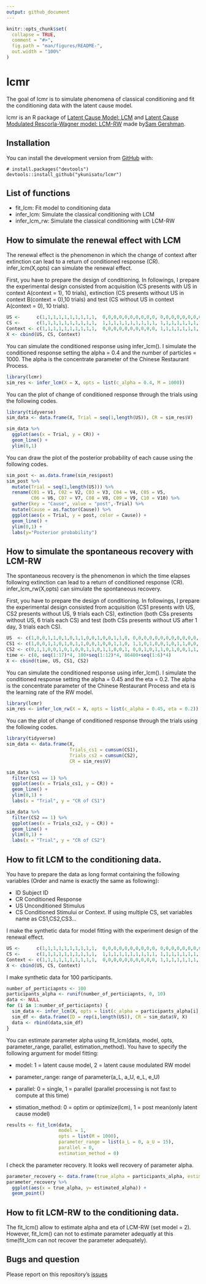 ```yaml
---
output: github_document
---
```


<!-- README.md is generated from README.Rmd. Please edit that file -->

```r
knitr::opts_chunk$set(
  collapse = TRUE,
  comment = "#>",
  fig.path = "man/figures/README-",
  out.width = "100%"
)
```

# lcmr

<!-- badges: start -->
<!-- badges: end -->

The goal of lcmr is to simulate phenomena of classical conditioning and fit the conditioning data with the latent cause model. 

lcmr is an R package of [Latent Cause Model: LCM]( https://github.com/sjgershm/LCM) and [Latent Cause Modulated Rescorla-Wagner model: LCM-RW](https://github.com/sjgershm/memory-modification) made by[Sam Gershman](http://gershmanlab.webfactional.com/people/sam.html).


## Installation

You can install the development version from [GitHub](https://github.com/) with:

``` 
# install.packages("devtools")
devtools::install_github("ykunisato/lcmr")
```

## List of functions

- fit_lcm: Fit model to conditioning data
- infer_lcm: Simulate the classical conditioning with LCM
- infer_lcm_rw: Simulate the classical conditioning with LCM-RW


## How to simulate the renewal effect with LCM

The renewal effect is the phenomenon in which the change of context after extinction can lead to a return of conditioned response (CR). infer_lcm(X,opts) can simulate the renewal effect.

First, you have to prepare the design of conditioning. In followings, I prepare the experimental design consisted from acquisition (CS presents with US in context A(context = 1), 10 trials), extinction (CS presents without US in context B(context = 0),10 trials)  and test (CS without US in context A(context = 0), 10 trials).

```r
US <-      c(1,1,1,1,1,1,1,1,1,1,  0,0,0,0,0,0,0,0,0,0, 0,0,0,0,0,0,0,0,0,0)
CS <-      c(1,1,1,1,1,1,1,1,1,1,  1,1,1,1,1,1,1,1,1,1, 1,1,1,1,1,1,1,1,1,1)
Context <- c(1,1,1,1,1,1,1,1,1,1,  0,0,0,0,0,0,0,0,0,0, 1,1,1,1,1,1,1,1,1,1)
X <- cbind(US, CS, Context)
```

You can simulate the conditioned response using infer_lcm(). I simulate the conditioned response setting the alpha = 0.4 and the number of particles = 1000. The alpha is the concentrate parameter of the Chinese Restaurant Process.

```r
library(lcmr)
sim_res <- infer_lcm(X = X, opts = list(c_alpha = 0.4, M = 1000))
```

You can the plot of change of conditioned response through the trials using the following codes.

```r
library(tidyverse)
sim_data <- data.frame(X, Trial = seq(1,length(US)), CR = sim_res$V)

sim_data %>% 
  ggplot(aes(x = Trial, y = CR)) +
  geom_line() +
  ylim(0,1)
```

You can draw the plot of the posterior probability of each cause using the following codes.

```r
sim_post <- as.data.frame(sim_res$post) 
sim_post %>% 
  mutate(Trial = seq(1,length(US))) %>% 
  rename(C01 = V1, C02 = V2, C03 = V3, C04 = V4, C05 = V5,
         C06 = V6, C07 = V7, C08 = V8, C09 = V9, C10 = V10) %>% 
  gather(key = "Cause", value = "post",-Trial) %>%
  mutate(Cause = as.factor(Cause)) %>% 
  ggplot(aes(x = Trial, y = post, color = Cause)) +
  geom_line() +
  ylim(0,1) +
  labs(y="Posterior probability")
```


## How to simulate the spontaneous recovery with LCM-RW

The spontaneous recovery is the phenomenon in which the time elapses following extinction can lead to a return of conditioned response (CR). infer_lcm_rw(X,opts) can simulate the spontaneous recovery.

First, you have to prepare the design of conditioning. In followings, I prepare the experimental design consisted from acquisition (CS1 presents with US, CS2 presents without US, 9 trials each CS), extinction (both CSs presents without US, 6 trials each CS)  and test (both CSs presents without US after 1 day, 3 trials each CS).

```r
US  <- c(1,0,0,1,1,0,1,0,1,1,0,0,1,0,0,1,1,0, 0,0,0,0,0,0,0,0,0,0,0,0, 0,0,0,0,0,0)
CS1 <- c(1,0,0,1,1,0,1,0,1,1,0,0,1,0,0,1,1,0, 1,1,0,1,0,0,1,0,1,1,0,0, 1,0,0,1,1,0)
CS2 <- c(0,1,1,0,0,1,0,1,0,0,1,1,0,1,1,0,0,1, 0,0,1,0,1,1,0,1,0,0,1,1, 0,1,1,0,0,1)
time <- c(0, seq(1:17)*4, 100+seq(1:12)*4, 86400+seq(1:6)*4)
X <- cbind(time, US, CS1, CS2)
```

You can simulate the conditioned response using infer_lcm(). I simulate the conditioned response setting the alpha = 0.45 and the eta = 0.2. The alpha is the concentrate parameter of the Chinese Restaurant Process and eta is the learning rate of the RW model.

```r
library(lcmr)
sim_res <- infer_lcm_rw(X = X, opts = list(c_alpha = 0.45, eta = 0.2))
```

You can the plot of change of conditioned response through the trials using the following codes.

```r
library(tidyverse)
sim_data <- data.frame(X,
                       Trials_cs1 = cumsum(CS1),
                       Trials_cs2 = cumsum(CS2),
                       CR = sim_res$V)

sim_data %>% 
  filter(CS1 == 1) %>% 
  ggplot(aes(x = Trials_cs1, y = CR)) +
  geom_line() +
  ylim(0,1) +
  labs(x = "Trial", y = "CR of CS1")

sim_data %>% 
  filter(CS2 == 1) %>% 
  ggplot(aes(x = Trials_cs2, y = CR)) +
  geom_line() +
  ylim(0,1) +
  labs(x = "Trial", y = "CR of CS2")
```


## How to fit LCM to the conditioning data.

You have to prepare the data as long format containing the following variables (Order and name is exactly the same as following):

- ID  Subject ID
- CR  Conditioned Response
- US  Unconditioned Stimulus
- CS  Conditioned Stimului or Context.  If using multiple CS, set variables name as CS1,CS2,CS3...

I make the synthetic data for model fitting with the experiment design of the renewal effect.

```r
US <-      c(1,1,1,1,1,1,1,1,1,1,  0,0,0,0,0,0,0,0,0,0, 0,0,0,0,0,0,0,0,0,0)
CS <-      c(1,1,1,1,1,1,1,1,1,1,  1,1,1,1,1,1,1,1,1,1, 1,1,1,1,1,1,1,1,1,1)
Context <- c(1,1,1,1,1,1,1,1,1,1,  0,0,0,0,0,0,0,0,0,0, 1,1,1,1,1,1,1,1,1,1)
X <- cbind(US, CS, Context)
```


I make synthetic data for 100 participants.

```r
number_of_perticiapnts <- 100
participants_alpha <- runif(number_of_perticiapnts, 0, 10)
data <- NULL
for (i in 1:number_of_perticiapnts) {
  sim_data <- infer_lcm(X, opts = list(c_alpha = participants_alpha[i], M = 1000))
  sim_df <- data.frame(ID = rep(i,length(US)), CR = sim_data$V, X)
  data <- rbind(data,sim_df)
}
```

You can estimate parameter alpha using fit_lcm(data, model, opts, parameter_range, parallel, estimation_method). You have to specify the following argument for model fitting:

- model: 1 = latent cause model, 2 = latent cause modulated RW model

- parameter_range:  range of parameter(a_L, a_U, e_L, e_U)

- parallel:  0 = single, 1 = parallel (parallel processing is not fast to compute at this time)

- stimation_method:  0 = optim or optimize(lcm), 1 = post mean(only latent cause model)

```r
results <- fit_lcm(data, 
                   model = 1, 
                   opts = list(M = 1000), 
                   parameter_range = list(a_L = 0, a_U = 15),
                   parallel = 0, 
                   estimation_method = 0)
```

I check the parameter recovery. It looks well recovery of parameter alpha.

```r
parameter_recovery <- data.frame(true_alpha = participants_alpha, estimated_alpha = results$parameters$alpha)
parameter_recovery %>% 
  ggplot(aes(x = true_alpha, y= estimated_alpha)) +
  geom_point()
```

## How to fit LCM-RW to the conditioning data.

The fit_lcm() allow to estimate alpha and eta of LCM-RW (set model = 2). However, fit_lcm() can not to estimate parameter adequatly at this time(fit_lcm can not recover the parameter adequately).


## Bugs and question

Please report on this repository's [issues](https://github.com/ykunisato/lcmr/issues)
